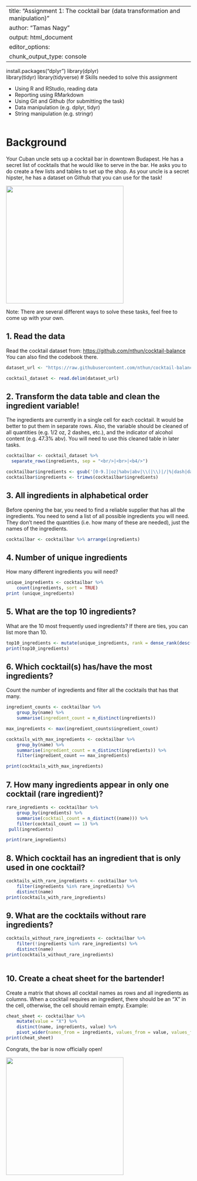 


---
title: "Assignment 1: The cocktail bar (data transformation and manipulation)"
author: "Tamas Nagy"
output: html_document
editor_options: 
  chunk_output_type: console
---

install.packages("dplyr")
library(dplyr)   
library(tidyr)
library(tidyverse)
# Skills needed to solve this assignment

-   Using R and RStudio, reading data
-   Reporting using RMarkdown
-   Using Git and Github (for submitting the task)
-   Data manipulation (e.g. dplyr, tidyr)
-   String manipulation (e.g. stringr)

```
```

# Background

Your Cuban uncle sets up a cocktail bar in downtown Budapest. He has a secret list of cocktails that he would like to serve in the bar. He asks you to do create a few lists and tables to set up the shop. As your uncle is a secret hipster, he has a dataset on Github that you can use for the task!

![](https://media1.tenor.com/images/57a519cffd0ad4693be3b9c94b211540/tenor.gif?itemid=5195211){width="320"}

Note: There are several different ways to solve these tasks, feel free to come up with your own.

## 1. Read the data

Read the cocktail dataset from: <https://github.com/nthun/cocktail-balance> You can also find the codebook there.

```r

dataset_url <- "https://raw.githubusercontent.com/nthun/cocktail-balance/master/cocktail_data.tsv"

cocktail_dataset <- read.delim(dataset_url)

```

## 2. Transform the data table and clean the ingredient variable!

The ingredients are currently in a single cell for each cocktail. It would be better to put them in separate rows. Also, the variable should be cleaned of all quantities (e.g. 1/2 oz, 2 dashes, etc.), and the indicator of alcohol content (e.g. 47.3% abv). You will need to use this cleaned table in later tasks.

```r
cocktailbar <- cocktail_dataset %>%
  separate_rows(ingredients, sep = "<br/>|<br>|<b4/>") 

cocktailbar$ingredients <- gsub('[0-9.]|oz|%abv|abv|\\(|\\)|/|%|dash|dashes|drops|bsp', '', cocktailbar$ingredients)
cocktailbar$ingredients <- trimws(cocktailbar$ingredients)
```
## 3. All ingredients in alphabetical order

Before opening the bar, you need to find a reliable supplier that has all the ingredients. You need to send a list of all possible ingredients you will need. They don't need the quantities (i.e. how many of these are needed), just the names of the ingredients.

```r
cocktailbar <- cocktailbar %>% arrange(ingredients)

```

## 4. Number of unique ingredients

How many different ingredients you will need?

```r
unique_ingredients <- cocktailbar %>%
    count(ingredients, sort = TRUE)
print (unique_ingredients)
```

## 5. What are the top 10 ingredients?

What are the 10 most frequently used ingredients? If there are ties, you can list more than 10.

```r
top10_ingredients <- mutate(unique_ingredients, rank = dense_rank(desc(n))) %>% filter(rank <= 10)                        
print(top10_ingredients)
```

## 6. Which cocktail(s) has/have the most ingredients?

Count the number of ingredients and filter all the cocktails that has that many.

```r
ingredient_counts <- cocktailbar %>%
    group_by(name) %>%                 
    summarise(ingredient_count = n_distinct(ingredients))  

max_ingredients <- max(ingredient_counts$ingredient_count)

cocktails_with_max_ingredients <- cocktailbar %>%
    group_by(name) %>%
    summarise(ingredient_count = n_distinct(ingredients)) %>%
    filter(ingredient_count == max_ingredients)  

print(cocktails_with_max_ingredients)
```

## 7. How many ingredients appear in only one cocktail (rare ingredient)?

```r
rare_ingredients <- cocktailbar %>%
    group_by(ingredients) %>%                   
    summarise(cocktail_count = n_distinct((name))) %>%  
    filter(cocktail_count == 1) %>%              
 pull(ingredients)                                   

print(rare_ingredients)
```

## 8. Which cocktail has an ingredient that is only used in one cocktail?

```r
cocktails_with_rare_ingredients <- cocktailbar %>%
    filter(ingredients %in% rare_ingredients) %>%  
    distinct(name) 
print(cocktails_with_rare_ingredients)
```

## 9. What are the cocktails without rare ingredients?

```r
cocktails_without_rare_ingredients <- cocktailbar %>%
    filter(!ingredients %in% rare_ingredients) %>%  
    distinct(name)  
print(cocktails_without_rare_ingredients)
  
```

## 10. Create a cheat sheet for the bartender!

Create a matrix that shows all cocktail names as rows and all ingredients as columns. When a cocktail requires an ingredient, there should be an "X" in the cell, otherwise, the cell should remain empty. Example:

```r
cheat_sheet <- cocktailbar %>%
    mutate(value = "X") %>%  
    distinct(name, ingredients, value) %>%  
    pivot_wider(names_from = ingredients, values_from = value, values_fill = list(value = "")) 
print(cheat_sheet)
```


Congrats, the bar is now officially open!

![](https://i.pinimg.com/originals/4e/c1/0c/4ec10c9d32b2c7c28b4b638c7f809ec5.gif){width="320"}
